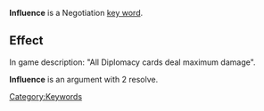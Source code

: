 '''Influence''' is a Negotiation [[Key Words|key word]].

==Effect==
In game description: "All Diplomacy cards deal maximum damage". 

'''Influence ''' is an argument with 2 resolve.

[[Category:Keywords]]